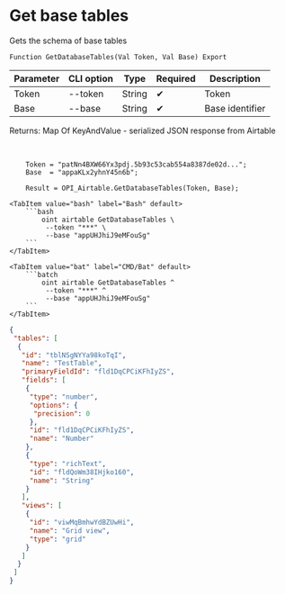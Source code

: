 ﻿---
sidebar_position: 2
description: Get base tables and other functions to work with Airtable in the Open Integration Package, a free open-source integration library for 1C:Enterprise 8, OneScript and CLI
keywords: [1C, 1С, 1С:Enterprise, 1С:Enterprise 8.3, API, Integration, Services, Exchange, OneScript, CLI, Airtable]
---


# Get base tables
 Gets the schema of base tables



`Function GetDatabaseTables(Val Token, Val Base) Export`

  | Parameter | CLI option | Type | Required | Description |
  |-|-|-|-|-|
  | Token | --token | String | &#x2714; | Token |
  | Base | --base | String | &#x2714; | Base identifier |

  
  Returns:  Map Of KeyAndValue - serialized JSON response from Airtable

<br/>



```bsl title="1C:Enterprise/OneScript code example"
    Token = "patNn4BXW66Yx3pdj.5b93c53cab554a8387de02d...";
    Base  = "appaKLx2yhnY45n6b";

    Result = OPI_Airtable.GetDatabaseTables(Token, Base);
```
 

 <Tabs>
  
    <TabItem value="bash" label="Bash" default>
        ```bash
            oint airtable GetDatabaseTables \
             --token "***" \
             --base "appUHJhiJ9eMFouSg"
        ```
    </TabItem>
  
    <TabItem value="bat" label="CMD/Bat" default>
        ```batch
            oint airtable GetDatabaseTables ^
             --token "***" ^
             --base "appUHJhiJ9eMFouSg"
        ```
    </TabItem>
</Tabs>


```json title="Result"
{
 "tables": [
  {
   "id": "tblNSgNYYa98koTqI",
   "name": "TestTable",
   "primaryFieldId": "fld1DqCPCiKFhIyZS",
   "fields": [
    {
     "type": "number",
     "options": {
      "precision": 0
     },
     "id": "fld1DqCPCiKFhIyZS",
     "name": "Number"
    },
    {
     "type": "richText",
     "id": "fldQoWm38IHjko160",
     "name": "String"
    }
   ],
   "views": [
    {
     "id": "viwMqBmhwYdBZUwHi",
     "name": "Grid view",
     "type": "grid"
    }
   ]
  }
 ]
}
```
